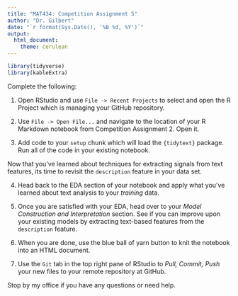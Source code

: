 ```yaml
---
title: "MAT434: Competition Assignment 5"
author: "Dr. Gilbert"
date: "`r format(Sys.Date(), '%B %d, %Y')`"
output:
  html_document:
    theme: cerulean
---
```


```r
library(tidyverse)
library(kableExtra)
```

Complete the following:

1. Open RStudio and use `File -> Recent Projects` to select and open the R Project which is managing your GitHub repository.

2. Use `File -> Open File...` and navigate to the location of your R Markdown notebook from Competition Assignment 2. Open it.

3. Add code to your `setup` chunk which will load the `{tidytext}` package. Run all of the code in your existing notebook. 

Now that you've learned about techniques for extracting signals from text features, its time to revisit the `description` feature in your data set. 

4. Head back to the EDA section of your notebook and apply what you've learned about text analysis to your *training* data. 

5. Once you are satisfied with your EDA, head over to your *Model Construction and Interpretation* section. See if you can improve upon your existing models by extracting text-based features from the `description` feature.

6. When you are done, use the blue ball of yarn button to knit the notebook into an HTML document. 

7. Use the `Git` tab in the top right pane of RStudio to *Pull, Commit, Push* your new files to your remote repository at GitHub.

Stop by my office if you have any questions or need help.